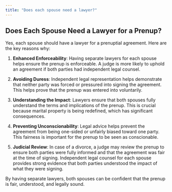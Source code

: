 ```yaml
---
title: "Does each spouse need a lawyer?"
---
```


## Does Each Spouse Need a Lawyer for a Prenup?

Yes, each spouse should have a lawyer for a prenuptial agreement. Here are the key reasons why:

1. **Enhanced Enforceability**: Having separate lawyers for each spouse helps ensure the prenup is enforceable. A judge is more likely to uphold an agreement if both parties had independent legal counsel.
   
2. **Avoiding Duress**: Independent legal representation helps demonstrate that neither party was forced or pressured into signing the agreement. This helps prove that the prenup was entered into voluntarily.

3. **Understanding the Impact**: Lawyers ensure that both spouses fully understand the terms and implications of the prenup. This is crucial because marital property is being redefined, which has significant consequences.

4. **Preventing Unconscionability**: Legal advice helps prevent the agreement from being one-sided or unfairly biased toward one party. This fairness is important for the prenup to be seen as conscionable.

5. **Judicial Review**: In case of a divorce, a judge may review the prenup to ensure both parties were fully informed and that the agreement was fair at the time of signing. Independent legal counsel for each spouse provides strong evidence that both parties understood the impact of what they were signing.

By having separate lawyers, both spouses can be confident that the prenup is fair, understood, and legally sound.


